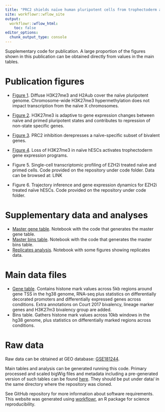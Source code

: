 ```yaml
---
title: "PRC2 shields naïve human pluripotent cells from trophectoderm and mesoderm differentiation"
site: workflowr::wflow_site
output:
  workflowr::wflow_html:
    toc: false
editor_options:
  chunk_output_type: console
---
```


Supplementary code for publication. A large proportion of the figures shown in
this publication can be obtained directly from values in the main tables.

# Publication figures

* [Figure 1](fig_01_genome_wide_marks_chr_x.html). Diffuse H3K27me3 and H2Aub cover
the naïve pluripotent genome. Chromosome-wide H3K27me3 hypermethylation does
not impact transcription from the naïve X chromosomes.

* [Figure 2](fig_02_h3k27m3_specific_groups.html). H3K27me3 is adaptive to gene expression
changes between naïve and primed pluripotent states and contributes to repression
of non-state specific genes.

* [Figure 3](fig_03_ezh2i_expression.html). PRC2 inhibition derepresses a
naïve-specific subset of bivalent genes.

* [Figure 4](fig_04_microscopy.html). Loss of H3K27me3 in naïve hESCs activates
trophectoderm gene expression programs.

* Figure 5. Single-cell transcriptomic profiling of EZH2i treated naïve and
primed cells. Code provided on the repository under code folder. Data can be
browsed at: LINK

* Figure 6. Trajectory inference and gene expression dynamics for EZH2i treated
naïve hESCs. Code provided on the repository under code folder. 

# Supplementary data and analyses

* [Master gene table](master_gene_table.html). Notebook with the code that 
generates the master gene table. 
* [Master bins table](master_bins_table.html). Notebook with the code that 
generates the master bins table.
* [Replicates analysis](sup_01_replicates.html). Notebook with some figures
showing replicates data.

# Main data files

* [Gene table](../data/meta/Kumar_2020_master_gene_table_rnaseq_shrunk_annotated.zip).
 Contains histone mark values across 5kb regions around gene TSS in the hg38 genome, RNA-seq
 plus statistics on differentially decorated promoters and differentially expressed
 genes across conditions. Extra annotations on Court 2017 bivalency, lineage
 marker genes and H3K27m3 bivalency group are added.
* Bins table. Gathers histone mark values across 10kb windows in the hg38 genome,
plus statistics on differentially marked regions across conditions.

# Raw data

Raw data can be obtained at GEO database:
[GSE181244](https://www.ncbi.nlm.nih.gov/geo/query/acc.cgi?acc=GSE181244).

Main tables and analysis can be generated running this code. 
Primary processed and scaled bigWig files and metadata including a pre-generated
version of such tables can be found [here](). They should
be put under data/ in the same directory where the repository was cloned.

See GitHub repository for more information about software requirements.
This website was generated using [workflowr](https://jdblischak.github.io/workflowr/),
an R package for science reproducibility.
